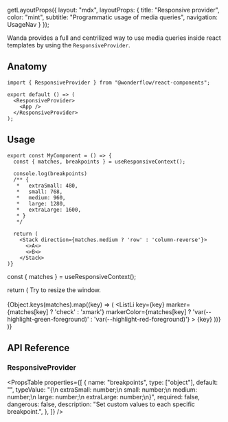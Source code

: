 
  getLayoutProps({
    layout: "mdx",
    layoutProps: {
      title: "Responsive provider",
      color: "mint",
      subtitle: "Programmatic usage of media queries",
      navigation: UsageNav
    }
  });

Wanda provides a full and centrilized way to use media queries inside react templates by using the `ResponsiveProvider`.

## Anatomy

```tsx lines="1,4,6"
import { ResponsiveProvider } from "@wonderflow/react-components";

export default () => (
  <ResponsiveProvider>
    <App />
  </ResponsiveProvider>
);
```

## Usage

```tsx
export const MyComponent = () => {
  const { matches, breakpoints } = useResponsiveContext();

  console.log(breakpoints)
  /** {
   *   extraSmall: 480,
   *   small: 768,
   *   medium: 960,
   *   large: 1280,
   *   extraLarge: 1600,
   * }
   */

  return (
    <Stack direction={matches.medium ? 'row' : 'column-reverse'}>
      <>A<>
      <>B<>
    </Stack>
)}
```

  const { matches } = useResponsiveContext();

  return (
    <span>
      Try to resize the window. <br /><br />
      <List>
       {Object.keys(matches).map((key) => (
          <ListLi
            key={key}
            marker={matches[key] ? 'check' : 'xmark'}
            markerColor={matches[key] ? 'var(--highlight-green-foreground)' : 'var(--highlight-red-foreground)'}
            >
            {key}
          </ListLi>
        ))}
      </List>
    </span>
)}

<LiveArea>
  <ResponsiveExample />
</LiveArea>


## API Reference

### ResponsiveProvider

<PropsTable
  properties={[
    {
      name: "breakpoints",
      type: ["object"],
      default: "",
      typeValue: "{\n  extraSmall: number;\n  small: number;\n  medium: number;\n  large: number;\n  extraLarge: number;\n}",
      required: false,
      dangerous: false,
      description:
        "Set custom values to each specific breakpoint.",
    },
  ]}
/>



